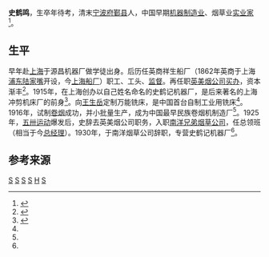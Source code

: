 '''史鹤鸣'''，生卒年待考，清末[[宁波府|宁波府]][[鄞县|鄞县]]人，中国早期[[机器|机器]][[制造业|制造业]]、烟草业[[实业家|实业家]]<ref name="shi businessman zj">{{cite web|url=http://www.zslswh.com/merchantdetails.aspx?aid=2&mid=249 |title=史鹤鸣(清朝) |publisher=浙商博物馆}}</ref>。

==生平==

早年赴[[上海|上海]]于源昌机器厂做学徒出身。后历任英商祥生船厂（1862年英商于上海[[浦东|浦东]][[陆家嘴|陆家嘴]]开设，今[[上海船厂|上海船厂]]）职工、工头、[[监督|监督]]。再任职[[英美烟草|英美烟公司]][[买办|买办]]，资本渐丰<ref>{{cite web |url=http://www.zhongdaonet.com/NewsInfo.aspx?id=1403 |title=混合与发展：中国近代社会形态和阶级结构辨析 |publisher=南京大学学报哲社版 |author=马俊亚 |date=2011-09-07 |access-date=2016-06-19 |archive-url=https://web.archive.org/web/20160921084527/http://www.zhongdaonet.com/NewsInfo.aspx?id=1403 |archive-date=2016-09-21 |dead-url=yes }}</ref>。1915年，在上海创办以自己姓名命名的史鹤记机器厂，是后来著名的上海冲剪机床厂的前身<ref name="shi factory">{{cite web |url=http://www.shtong.gov.cn/newsite/node2/node2245/node4456/node59421/node59423/node59439/userobject1ai47922.html |title=王生岳 |publisher=上海市地方志办公室 |accessdate=2019-04-20 |archive-date=2019-04-20 |archive-url=https://web.archive.org/web/20190420074202/http://www.shtong.gov.cn/newsite/node2/node2245/node4456/node59421/node59423/node59439/userobject1ai47922.html |dead-url=no }}</ref>。向[[王生岳|王生岳]]定制万能铣床，是中国首台自制工业用铣床<ref name="shi factory"/>。1916年，试制[[卷烟|卷烟]]成功，并小批量生产，成为中国最早民族卷烟机制造厂<ref name="shi businessman zj"/>。1925年，[[五卅运动|五卅运动]]爆发后，史辞去英美烟公司职务，入职[[南洋兄弟烟草公司|南洋兄弟烟草公司]]，任总领班（相当于今[[总经理|总经理]]）。1930年，于南洋烟草公司辞职，专营史鹤记机器厂<ref name="shi businessman zj"/>。

==参考来源==
{{reflist|2}}

[[Category:鄞县人|S]]
[[Category:宁波商帮|S]]
[[Category:清朝商人|S]]
[[Category:宁波裔上海人|S]]
[[Category:鄞县史氏|H]]
[[Category:甬帮买办|S]]